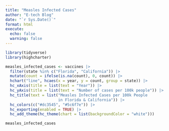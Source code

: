 ```yaml
---
title: "Measles Infected Cases"
author: "E-tech Blog"
date: "`r Sys.Date()`"
format: html
execute:
  echo: false
  warning: false
---
```


```r
library(tidyverse) 
library(highcharter)

measles_infected_cases <- vaccines |> 
  filter(state %in% c("Florida", "California")) |> 
  mutate(count = ifelse(is.na(count), 0, count)) |> 
  hchart("line", hcaes(x = year, y = count, group = state)) |> 
  hc_xAxis(title = list(text = "Year")) |>  
  hc_yAxis(title = list(text = "Number of cases per 100k people")) |>  
  hc_title(text = list("Measles Infected Cases per 100k People 
                       in Florida & California")) |> 
  hc_colors(c("#dc3545", "#5c6f7e")) |> 
  hc_exporting(enabled = TRUE) |> 
  hc_add_theme(hc_theme(chart = list(backgroundColor = "white")))

measles_infected_cases
```
